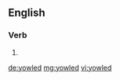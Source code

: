==English==

===Verb===
{{head|en}}

# {{en-past of|yowl}}

[[de:yowled]]
[[mg:yowled]]
[[vi:yowled]]